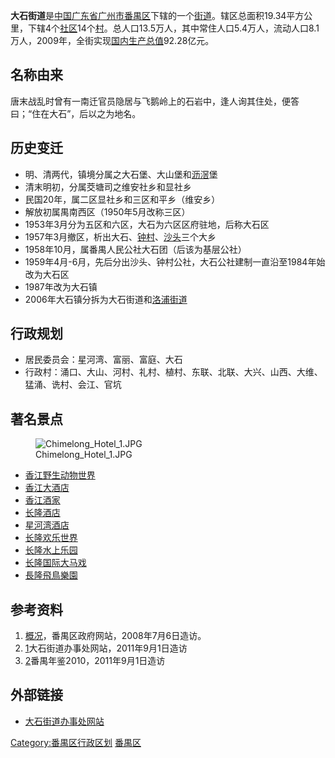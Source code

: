 {{中国乡级行政区<!---乡级行政区专用模板--->
|行政区全称 = 大石街道
|景观照片文件名 =
|景观照片描述 = 大石街道朝阳西路与105国道交界处
|位置图文件名 = 
|位置图描述 = 
|汉语拼音 = 
|通用拼音 = 
|上级行政区 = [[广东省|广东省]][[广州市|广州市]][[番禺区|番禺区]]
|行政区类别 = [[街道_(行政区划)|街道]]
|行政区划代码 = 
|建置时间 = 
|政府驻地 = 
|地理坐标 = 
|行政区划 = 18
|村委会 = 14
|居委会 = 4
|总面积 = 19.34平方公里
|户籍人口 = 
|户籍人口年份 = 
|常住人口 = 5.4万人
|常住人口年份 = 
|人口密度 = 
|GDP = 92.28亿元人民币
|GDP年份 = 2009年
|邮政编码 = 
|电话区号 = 
|官方网站 = 
|网站名称 = 
}}
'''大石街道'''是[[中华人民共和国|中国]][[广东省|广东省]][[广州市|广州市]][[番禺区|番禺区]]下辖的一个[[街道_(行政区划)|街道]]。辖区总面积19.34平方公里，下辖4个[[社区|社区]]14个[[村|村]]。总人口13.5万人，其中常住人口5.4万人，流动人口8.1万人，2009年，全街实现[[国内生产总值|国内生产总值]]92.28亿元。

==名称由来==
唐末战乱时曾有一南迁官员隐居与飞鹅岭上的石岩中，逢人询其住处，便答曰；“住在大石”，后以之为地名。

==历史变迁==
*明、清两代，镇境分属之大石堡、大山堡和[[沥滘|沥滘]]堡
*清末明初，分属茭塘司之维安社乡和显社乡
*民国20年，属二区显社乡和三区和平乡（维安乡）
*解放初属禺南西区（1950年5月改称三区）
*1953年3月分为五区和六区，大石为六区区府驻地，后称大石区
*1957年3月撤区，析出大石、[[钟村|钟村]]、[[沙头|沙头]]三个大乡
*1958年10月，属番禺人民公社大石团（后该为基层公社）
*1959年4月-6月，先后分出沙头、钟村公社，大石公社建制一直沿至1984年始改为大石区
*1987年改为大石镇
*2006年大石镇分拆为大石街道和[[洛浦街道_(广州市)|洛浦街道]]

==行政规划==
*居民委员会：星河湾、富丽、富庭、大石
*行政村：涌口、大山、河村、礼村、植村、东联、北联、大兴、山西、大维、猛涌、诜村、会江、官坑
==著名景点==
[[File:Chimelong_Hotel_1.JPG|right]]
*[[香江野生动物世界|香江野生动物世界]]
*[[香江大酒店|香江大酒店]]
*[[香江酒家|香江酒家]]
*[[长隆酒店|长隆酒店]]
*[[星河湾酒店|星河湾酒店]]
*[[长隆欢乐世界|长隆欢乐世界]]
*[[长隆水上乐园|长隆水上乐园]]
*[[长隆国际大马戏|长隆国际大马戏]]
*[[長隆飛鳥樂園|長隆飛鳥樂園]]

==参考资料==
#[http://www.panyu.gd.cn/jsp/pynj/nr.jsp?xxnrId=2299&catId=117&isFist=false&year=2007 概况]{{dead link|date=2018年5月 |bot=InternetArchiveBot |fix-attempted=yes }}，番禺区政府网站，2008年7月6日造访。
#[http://www.dashi.gov.cn/html/dsgk/2009/02/17/002133.html]{{Wayback|url=http://www.dashi.gov.cn/html/dsgk/2009/02/17/002133.html |date=20100511181100 }}大石街道办事处网站，2011年9月1日造访
#[http://www.pydfz.gov.cn/yearbook2010/news.asp?class=726&c_code=00140015&classname=大石街]{{dead link|date=2017年12月 |bot=InternetArchiveBot |fix-attempted=yes }}番禺年鉴2010，2011年9月1日造访

==外部链接==
*[https://web.archive.org/web/20081121075350/http://www.dashi.gov.cn/ 大石街道办事处网站]

{{广州市番禺区行政区划}}
[[Category:番禺区行政区划|Category:番禺区行政区划]]
[[Category:广州街道_(行政区划)|番禺区]]